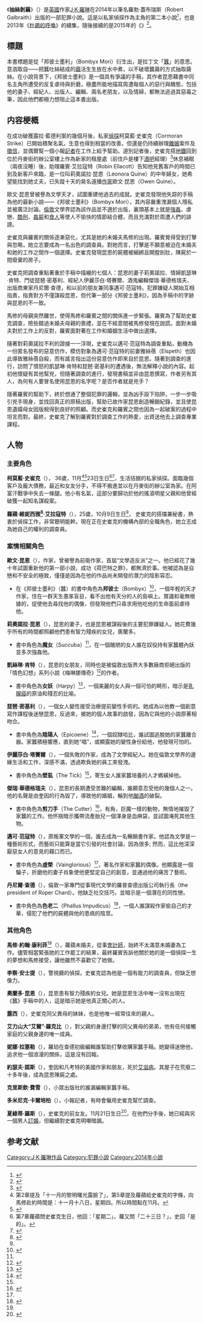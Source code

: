 {{多個問題|
{{primarysources|time=2018-05-03T03:20:06+00:00}}
{{refimprove|time=2018-05-03T03:20:06+00:00}}
{{expand|time=2016-06-13T12:59:19+00:00}}
}}
{{noteTA
|T=zh-hans:蚕; zh-hant:抽絲剝繭;
|G1=zh-hans:柯莫藍·史崔克系列;
|1=zh-hans:科莫兰·斯特莱克推理系列; zh-hant:柯莫藍·史崔克系列;
|2=zh-hans:罗伯特·加尔布雷思; zh-hant:羅勃·蓋布瑞斯
|3=zh-hans:科莫兰; zh-hant:柯莫藍
|4=zh-hans:斯特莱克; zh-hant:史崔克
|5=zh-hans:罗宾; zh-hant:蘿蘋
|6=zh-hans:埃勒克特; zh-hant:艾拉寇特
|7=zh-hans:欧文·奎因; zh-hant:歐文·昆恩
|8=zh-hans:卢拉·兰德里; zh-hant:露拉·藍德利
|9=zh-hans:利奥诺拉·奎因; zh-hant:莉奧諾拉·昆恩
|10=zh-hans:奎因; zh-hant:昆恩
|11=zh-hans:; zh-hant:
|12=zh-hans:; zh-hant:
|13=zh-hans:; zh-hant:
|14=zh-hans:; zh-hant:
|15=zh-hans:; zh-hant:
}}
{{Infobox book
| name             = 抽絲剝繭
| image            = The Silkworm July 2014.jpg
| image_size       = 
| border           = 
| caption          = 美國版封面
| author           = [[J·K·罗琳|羅勃·蓋布瑞斯]]
| title_orig       = ''The Silkworm''
| translator       = 
| illustrator      = 
| country          = [[英國|英國]]
| language         = 英語
| 系列          ={{le|柯莫藍·史崔克系列|Cormoran Strike}}
| genre            = [[犯罪小說|犯罪小說]]
| publisher        = 小布朗出版公司（Little,Brown and Company，英國）<br>[[人民文學出版社|人民文學出版社]]（中國大陸）<br>[[皇冠文化|皇冠文化]]（香港、臺灣）
| publisher2       = 
| pub_date         = 2014年6月19日（英國）<br>2015年4月30日（中國大陸）<br>2015年1月23日（香港、臺灣）
| english_pub_date = 
| media_type       = 
| pages            = 454（英文）<br>488（簡體中文）<br>480（正體中文）
| awards           = 
| isbn             =  978-1-4087-0402-8（英國）<br>978-957-33-3131-5（繁體中文）<br>9787020108275（簡體中文）
| dewey            = 
| congress         = 
| preceded_by      = 《[[布谷鸟的呼唤|杜鵑的呼喚]]》
| preceded_by_quotation_marks =
| followed_by      = 《{{le|邪惡事業|Career of Evil}}》
| followed_by_quotation_marks =
| wikisource       =
}}
《'''抽絲剝繭'''》（{{lang-en|'''''The Silkworm'''''}}）是[[英國|英國]]作家[[J·K·羅琳|J·K·羅琳]]在2014年以筆名羅勃·蓋布瑞斯（Robert Galbraith）出版的一部犯罪小說。這是以私家偵探作為主角的{{le|柯莫藍·史崔克系列|Cormoran Strike}}第二本小說<ref>{{Cite web|title=Robert Galbraith's novel 'The Silkworm' to be released in June|url=https://www.news18.com/news/books/robert-galbraiths-novel-the-silkworm-to-be-released-in-june-672390.html|accessdate=2019-04-21|author=|date=2014-03-06|publisher=News18|archive-date=2019-04-22|archive-url=https://web.archive.org/web/20190422002158/https://www.news18.com/news/books/robert-galbraiths-novel-the-silkworm-to-be-released-in-june-672390.html|dead-url=no}}</ref>，也是2013年《[[布谷鸟的呼唤|杜鵑的呼喚]]》的續集，隨後接續的是2015年的《{{le|邪惡事業|Career of Evil}}》<ref>{{Cite web|title=JK Rowling Will Release Another Book Under Pseudonym|url=https://www.huffpost.com/entry/robert-galbraith-career-of-evil-jk-rowling_n_7135338|work=HuffPost|date=2015-04-24|accessdate=2019-04-21|language=en|first=Jessica|last=Goodman|archive-date=2017-07-17|archive-url=https://web.archive.org/web/20170717005258/http://www.huffingtonpost.com/2015/04/24/robert-galbraith-career-of-evil-jk-rowling_n_7135338.html|dead-url=no}}</ref>。

==標題==
本書標題是從「邦彼士墨利」（Bombyx Mori）衍生出，是拉丁文「[[蠶|蠶]]」的意思。意涵取自——把蠶吐絲結成的[[繭|繭]]活生生放在水中煮，以不破壞蠶繭的方式抽取繭絲。在小說背景下，《邦彼士墨利》是一個具有爭議的手稿，其作者昆恩藉書中同名主角所遭受的反复虐待與折磨，極盡所能地描寫周遭每個人的惡行與醜態，包括他的妻子、經紀人、出版人、編輯、兩名老朋友，以及情婦，都無法逃過其惡毒之筆，因此他們都極力想阻止這本書出版。 

==内容梗概==
在成功破獲露拉·藍德利案的幾個月後，私家[[偵探|偵探]]柯莫藍·史崔克（Cormoran Strike）已開始積聚名氣，生意也得到相當的改善。但還是仍持續辦理[[離婚|離婚]]案件及[[徵信|徵信]]，並偶爾幫一個小報[[記者|記者]]在工作上給予幫助。道別記者後，史崔克搭[[地鐵|地鐵]]回到位於丹麥街的辦公室樓上作為新家的租屋處（前住戶是樓下[[酒吧|酒吧]]經理）<ref>{{Cite book | title =《抽絲剝繭》|pages = 第13頁 | ISBN = 978-957-33-3131-5 | accessdate =  | url =  | language = zh-hant | quote =  }}</ref>休息補眠（兩夜沒睡）後，助理羅賓·艾拉寇特（Robin Ellacott）告知他見舊客戶的時間已到及新客戶來臨，是一位叫莉奧諾拉·昆恩（Leonora Quine）的中年婦女，她希望能找到她丈夫，已失蹤十天的臭名遠播[[作家|作家]]歐文·昆恩（Owen Quine）。

歐文·昆恩曾被譽為文學天才，試圖重建他過去的成就。史崔克發現他失踪的手稿為他的最新小說——《邦彼士墨利》（Bombyx Mori），其內容嚴重洩漏個人隱私並被廣泛討論。[[倫敦|倫敦]]文學界認為該作品並不適於出版，裏頭基本上就是[[強姦|強姦]]、虐戀、[[酷刑|酷刑]]、[[姦屍|姦屍]]和[[食人|食人]]等使人不愉快的情節結合體，而且充滿對於周遭人們的誹謗。

史崔克與羅賓的關係逐漸惡化，尤其是她的未婚夫馬修的出現。羅賓覺得受到打擊與忽略，她立志要成為一名出色的調查員。對她而言，打擊是不願意被迫在未婚夫和她的工作之間作一個選擇。史崔克發現昆恩的屍體被綑綁且開膛剖肚，陳屍於一間廢棄的房子。

史崔克把調查重點著重於手稿中描繪的七個人：昆恩的妻子莉奧諾拉、情婦凱瑟琳·肯特、門徒琵琶·密基利、經紀人伊麗莎白·塔賽爾、酒鬼編輯傑瑞·華德格瑞夫、出版商東家丹尼爾·查德，和以前的朋友兼同事邁可·范寇特。犯罪嫌疑人開始互相指責，指責對方不僅謀殺昆恩，但代筆一部分《邦彼士墨利》，因為手稿中的字跡與昆恩的不一致。

馬修的母親突然離世，使得馬修和羅賓之間的關係進一步緊張。羅賓為了幫助史崔克調查，險些錯過未婚夫母親的喪禮，並在不經意間被馬修發現在說謊。面對未婚夫對於工作上的反對，羅賓面對著在工作和婚姻生活中做出選擇。

隨著對莉奧諾拉不利的證據一一浮現，史崔克以邁可·范寇特為調查重點，動機為一份匿名發布的惡意仿作，模仿對象為邁可·范寇特的前妻雅絲蓓（Elspeth）也因此導致雅絲蓓自殺，而有謠言指出這份惡意仿作即來自於昆恩。隨著到調查的進行，訪問了憤怒的凱瑟琳·肯特和琵琶·密基利的遭遇後，無法解釋小說的內容。起初他懷疑有其他幫兇，但隨著調查的進行，發現書稿並非由昆恩撰寫，作者另有其人，為何有人要冒名使用昆恩的名字呢？是否作者就是兇手？

隨著羅賓的幫助下，終於想通了整個犯罪的邏輯，並為凶手設下陷阱，一步一步吸引兇手現身，並找回真正的原稿出版，幫助已故作家昆恩創造暢銷紀錄，並且使昆恩遺孀母女因版稅得到良好的照顧。而史崔克和羅賓之間也因為一起破案的過程中坦言而對。最終，史崔克了解到羅賓對於調查工作的熱愛，出資送他去上調查專業課程。

==人物==
===主要角色=== 
'''柯莫藍·史崔克'''（{{lang|en|Cormoran Strike}}）， 36歲，11月<ref>第2章提及「十一月的黎明曙光露臉了」，第5章提及蘿蘋給史崔克的字條，向馬修赴約時間是：十一月十八日，星期四。所以時間點在11月。</ref><ref>{{Cite book | title =《抽絲剝繭》|pages = 第13、29頁 | ISBN = 978-957-33-3131-5 | accessdate =  | url =  | language = zh-hant | quote =  }}</ref>23日生日<ref>第7章蘿蘋問史崔克生日，他回：「星期二」，蘿又問「二十三日？」，史回「是的」。</ref><ref name="#1">{{Cite book | title =《抽絲剝繭》|pages = 第46頁 | ISBN = 978-957-33-3131-5 | accessdate =  | url =  | language = zh-hant | quote =  }}</ref>，生活拮据的私家偵探。面臨幾個客戶及龐大債務，最近和女友分手，不得不搬進並以在丹麥街的辦公室為家。在阿富汗戰爭中失去一條腿。他小有名氣，這部分要歸功於他的搖滾明星父親和他曾經破獲一起知名謀殺案。

'''蘿蘋·維妮西雅<ref name="#2">{{Cite book | title =《抽絲剝繭》|pages = 第65頁 | ISBN = 978-957-33-3131-5 | accessdate =  | url =  | language = zh-hant | quote =  }}</ref>·艾拉寇特'''（{{lang|en|Robin Venetia Ellacott}}），25歲，10月9日生日<ref name="#1"/>， 史崔克的搭擋兼秘書，熱衷於偵探工作，非常聰明能幹。現在正在史崔克的機構內部的全職角色，她立志成為她自己的權利的調查員。

===案情相關角色===
'''歐文·昆恩'''（{{lang|en|Owen Quine}}），作家，曾被譽為前衛作家，首屆“文學造反派”之一。他已經花了幾十年試圖重新他的第一部小說，成功《荷巴特之罪》，都無濟於事。他被認為是自戀和不安全的極致，僅僅是因為在他的作品尚未開發的潛力的陰影容忍。
*在《邦彼士墨利》（蠶）的書中角色為'''邦彼士'''（Bombyx）<ref name="#3">{{Cite book | title =《抽絲剝繭》|pages = 第112頁 | ISBN = 978-957-33-3131-5 | accessdate =  | url =  | language = zh-hant | quote =  }}</ref>，一個年輕的天才作家，住在一群天生愚笨盲目，看不出他有天分的人的島嶼上。賞識和毫無根據的，促使他去尋找他的偶像，但發現他們只尋求用他吃他的生命面前虐待他。

'''莉奧諾拉·昆恩'''（{{lang|en|Leonora Quine}}），昆恩的妻子，也是昆恩被謀殺後的主要犯罪嫌疑人。她花費幾乎所有的時間都照顧他們患有智力殘疾的女兒，奧蘭多。

*書中角色為'''魔女'''（Succuba）<ref name="#3"/>，在一個醜陋的女人誰在奴役持有家蠶體內妖並多次強姦他。

'''凱絲琳·肯特'''（{{lang|en|Kathryn Kent}}），昆恩的女朋友，同時也是被倫敦出版界大多數廠商拒絕出版的「情色幻想」系列小說《梅琳娜傳奇》<ref>{{Cite book | title =《抽絲剝繭》|pages = 第72、73頁 | ISBN = 978-957-33-3131-5 | accessdate =  | url =  | language = zh-hant | quote =  }}</ref>的作者。
*書中角色為'''女妖'''（Harpy）<ref>{{Cite book | title =《抽絲剝繭》|pages = 第148頁 | ISBN = 978-957-33-3131-5 | accessdate =  | url =  | language = zh-hant | quote =  }}</ref>，一個美麗的女人與一個可怕的畸形，暗示是[[乳腺癌|乳腺癌]]的原油和殘忍的比喻。

'''琵琶·密基利'''（{{lang|en|Pippa Midgley}}），一個女人變性接受治療提前變性手術的。她成為以他教一個創意寫作課程後迷戀昆恩，反過來，被她的個人故事的啟發，因為它與他的小說原著相吻合。
*書中角色為'''陰陽人'''（Epicoene）<ref name="#4">{{Cite book | title =《抽絲剝繭》|pages = 第149頁 | ISBN = 978-957-33-3131-5 | accessdate =  | url =  | language = zh-hant | quote =  }}</ref>，一個奴隸哈比，誰試圖逃脫她的家蠶離合器。家蠶積極響應，直​​到她“唱”，或顯露她的變性身份給他，他發現可怕的。

'''伊麗莎白·塔賽爾'''（{{lang|en|Elizabeth Tassel}}），一個失敗的作家，成為了文學經紀人。她在倫敦文學界的邊緣生活和工作，深感不滿，透過欺負她的員工來發洩。
*書中角色為'''壁虱'''（The Tick）<ref name="#3"/>，寄生女人誰家蠶培養的人才螞蟥掉他。

'''傑瑞·華德格瑞夫'''（{{lang|en|Jerry Waldegrave}}），昆恩的長期遭受苦難的編輯，誰願意忍受他的幾個人之一。他的名聲是由奎因的行為毀了，導致他的婚姻，輪到他[[酗酒|酗酒]]的破裂。
*書中角色為'''剪刀手'''（The Cutter）<ref>{{Cite book | title =《抽絲剝繭》|pages = 第113頁 | ISBN = 978-957-33-3131-5 | accessdate =  | url =  | language = zh-hant | quote =  }}</ref>，有角，巨魔一樣的動物，無情地摧毀了家蠶的工作。他怀揣暗示攜帶流產胎兒一個渾身是血麻袋，並試圖淹死其他生物。

'''邁可·范寇特'''（{{lang|en|Michael Fancourt}}），原叛軍文學的一個，誰去成為一名暢銷書作家。他認為文學是一種藝術形式，而藝術只能算是當它引發的社會討論，因為很多; 然而，這比他深深厭惡女人的意見的藉口而已。
*書中角色為'''虛榮'''（Vainglorious）<ref name="#4"/>，著名作家和家蠶的偶像。他顯露是一個騙子，折磨他的妻子肖象使他更堅定自己的創意，並通過他的痛苦了藝術。

'''丹尼爾·查德'''（{{lang|en|Daniel Chard}}），倫敦一家專門從事現代文學的羅普查德出版公司執行長（the president of Roper Chard）。他缺乏社交技巧，並暗示是一個潛在的同性戀。
*書中角色為'''色老二'''（Phallus Impudicus）<ref>{{Cite book | title =《抽絲剝繭》|pages = 第94、149頁 | ISBN = 978-957-33-3131-5 | accessdate =  | url =  | language = zh-hant | quote =  }}</ref>，一個人誰謀殺作家偷自己的才華，侵犯了他們的屍體與他的患病的陰莖。
===其他角色===
'''馬修·約翰·康利菲'''<ref name="#2"/>（{{lang|en|Matthew Cunliffe}}），蘿蘋未婚夫，從事[[會計師|會計師]]，始終不太滿意未婚妻為工作。儘管相當緊張她的工作罷工的結果，最終羅賓告訴他關於她的是一個偵探一生的夢想和馬修接受，讓他雖然不喜歡它了她做。

'''李察·安士提'''（{{lang|en|Richard Anstis}}），警視廳的偵探。史崔克認為他是一個有能力的調查員，但缺乏想像力。

'''奧蘭多·昆恩'''（{{lang|en|Orlando Quine}}），昆恩患有智力殘疾的女兒。她是昆恩生活中唯一沒有出現在《蠶》手稿中的人，這是暗示她是他真正關心的人。

'''露西'''（{{lang|en|Lucy}}），史崔克同父異母的妹妹，也是他唯一經常往來的親人。

'''艾力山大“艾爾”·羅克比'''（{{lang|en|Alexander "Al" Rokeby}}），對父親的身邊打擊的同父異母的弟弟，他有任何接觸家庭的父親身邊的唯一成員。

'''妮娜·拉塞勒'''（{{lang|en|Nina Lascelles}}），羅珀在查德初級編輯誰幫助打擊收購家蠶手稿。她變得迷戀他，追求他一個浪漫的關係，這是沒有回報。

'''約瑟夫·諾斯'''（{{lang|en|Joe North}}），奎因和凡考特的美國作家和朋友，死於[[艾滋病|艾滋病]]。其屋子在荒廢二十多年後，成為昆恩陳屍之處。

'''克里斯欽·費雪'''（{{lang|en|Christian Fisher}}），小眾出版社的誰漏編輯家蠶手稿。

'''多米尼克·卡爾培柏'''（{{lang|en|Dominic Culpepper}}），小報記者，有時會僱用史崔克幫忙調查。

'''夏綠蒂·羅斯'''（{{lang|en|Charlotte Ross}}），史崔克的前女友。11月21日生日<ref>{{Cite book | title =《抽絲剝繭》|pages = 第124頁 | ISBN = 978-957-33-3131-5 | accessdate =  | url =  | language = zh-hant | quote =  }}</ref>，在他們分手後，她已經與另一個男人[[訂婚|訂婚]]，但繼續對史崔克明嘲暗諷。

==参考文献==
{{Reflist|2}}

{{DEFAULTSORT:Silkworm}}
[[Category:J·K·羅琳作品|Category:J·K·羅琳作品]]
[[Category:犯罪小說|Category:犯罪小說]]
[[Category:2014年小說|Category:2014年小說]]